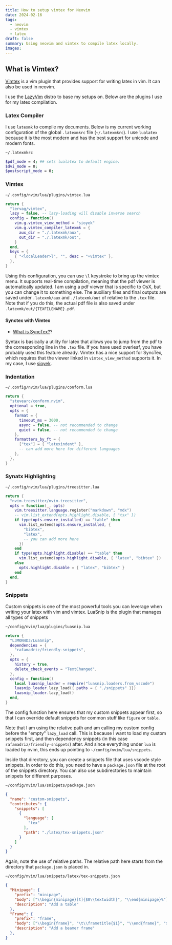 ```yaml
---
title: How to setup vimtex for Neovim
date: 2024-02-16
tags: 
  - neovim
  - vimtex
  - latex
draft: false
summary: Using neovim and vimtex to compile latex locally.
images: 
---
```


## What is Vimtex?
[Vimtex](https://github.com/lervag/vimtex) is a vim plugin that provides support for writing latex in vim.
It can also be used in neovim.

I use the [LazyVim](https://www.lazyvim.org) distro to base my setups on.
Below are the plugins I use for my latex compilation.

### Latex Compiler

I use `latexmk` to compile my documents.
Below is my current working configuration of the global `.latexmkrc` file (`~/.latexmkrc`).
I use `lualatex` because it is the most modern and has the best support for unicode and modern fonts.

`~/.latexmkrc`
```bash
$pdf_mode = 4; ## sets lualatex to default engine.
$dvi_mode = 0;
$postscript_mode = 0;
```

### Vimtex

`~/.config/nvim/lua/plugins/vimtex.lua`
```lua
return {
  "lervag/vimtex",
  lazy = false, -- lazy-loading will disable inverse search
  config = function()
    vim.g.vimtex_view_method = "sioyek"
    vim.g.vimtex_compiler_latexmk = {
      aux_dir = "./.latexmk/aux",
      out_dir = "./.latexmk/out",
    }
  end,
  keys = {
    { "<localLeader>l", "", desc = "+vimtex" },
  },
}
```

Using this configuration, you can use `\l` keystroke to bring up the vimtex menu.
It supports real-time compilation, meaning that the pdf viewer is automatically updated.
I am using a pdf viewer that is specific to OsX, but you can change it to something else.
The auxiliary files and final outputs are saved under `.latexmk/aux` and `./latexmk/out` of relative to the `.tex` file. 
Note that if you do this, the actual pdf file is also saved under `.latexmk/out/{TEXFILENAME}.pdf`.

#### Synctex with Vimtex

- [What is SyncTex?](https://tex.stackexchange.com/questions/118489/what-exactly-is-synctex)?

Syntax is basically a utility for latex that allows you to jump from the pdf to the corresponding line in the `.tex` file. If you have used overleaf, you have probably used this feature already. Vimtex has a nice support for SyncTex, which requires that the viewer linked in `vimtex_view_method` supports it. In my case, I use [sioyek](http://sioyek.info).

### Indentation

`~/.config/nvim/lua/plugins/conform.lua`
```lua
return {
  "stevearc/conform.nvim",
  optional = true,
  opts = {
    format = {
      timeout_ms = 3000,
      async = false, -- not recommended to change
      quiet = false, -- not recommended to change
    },
    formatters_by_ft = {
      ["tex"] = { "latexindent" },
      -- can add more here for different languages
    },
  },
}
```

### Synatx Highlighting

`~/.config/nvim/lua/plugins/treesitter.lua`
```lua
return {
  "nvim-treesitter/nvim-treesitter",
  opts = function(_, opts)
    vim.treesitter.language.register("markdown", "mdx")
    -- vim.list_extend(opts.highlight.disable, { "tsx" })
    if type(opts.ensure_installed) == "table" then
      vim.list_extend(opts.ensure_installed, {
        "bibtex",
        "latex",
        -- you can add more here
      })
    end
    if type(opts.highlight.disable) == "table" then
      vim.list_extend(opts.highlight.disable, { "latex", "bibtex" })
    else
      opts.highlight.disable = { "latex", "bibtex" }
    end
  end,
}
```

### Snippets

Custom snippets is one of the most powerful tools you can leverage when writing your latex with vim and vimtex.
LuaSnip is the plugin that manages all types of snippets

`~/config/nvim/lua/plugins/luasnip.lua`
```lua
return {
  "L3MON4D3/LuaSnip",
  dependencies = {
    "rafamadriz/friendly-snippets",
  },
  opts = {
    history = true,
    delete_check_events = "TextChanged",
  },
  config = function()
    local luasnip_loader = require("luasnip.loaders.from_vscode")
    luasnip_loader.lazy_load({ paths = { "./snippets" }})
    luasnip_loader.lazy_load()
  end,
}
```

The config function here ensures that my custom snippets appear first,
so that I can override default snippets for common stuff like `figure` or `table`.

Note that I am using the relative path and am calling my custom config before the "empty" `lazy_load` call. This is because I want to load my custom snippets first, and then dependency snippets (in this case `rafamadriz/friendly-snippets`) after. And since everything under `lua` is loaded by nvim, this ends up pointing to `~/config/nvim/lua/snippets`.

Inside that directory, you can create a snippets file that uses vscode style snippets. In order to do this, you need to have a `package.json` file at the root of the snippets directory. You can also use subdirectories to maintain snippets for different purposes.

`~/config/nvim/lua/snippets/package.json`
```json
{
  "name": "custom-snippets",
  "contributes": {
    "snippets": [
      {
        "language": [
          "tex"
        ],
        "path": "./latex/tex-snippets.json"
      }
    ]
  }
}
```
Again, note the use of relative paths.
The relative path here starts from the directory that `package.json` is placed in.

`~/config/nvim/lua/snippets/latex/tex-snippets.json`
```json
{
  "Minipage": {
    "prefix": "minipage",
    "body": ["\\begin{minipage}[t]{$0\\textwidth}", "\\end{minipage}%"],
    "description": "Add a table"
  },
  "Frame": {
    "prefix": "frame",
    "body": ["\\begin{frame}", "\t\\frametitle{$1}", "\\end{frame}", "$0"],
    "description": "Add a beamer frame"
  },
}
```
